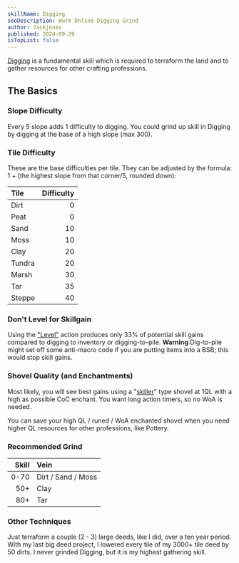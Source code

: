 ```yaml
---
skillName: Digging
seoDescription: Wurm Online Digging Grind
author: Jackjones
published: 2024-09-29
isTopList: false
---
```


[Digging](https://www.wurmpedia.com/index.php/Digging) is a fundamental skill which is required to terraform the land and to gather resources for other crafting professions.

## The Basics

### Slope **Difficulty**

Every 5 slope adds 1 difficulty to digging. You could grind up skill in Digging by digging at the base of a high slope (max 300).

### Tile Difficulty

These are the base difficulties per tile. They can be adjusted by the formula: 1 + (the highest slope from that corner/5, rounded down):

| Tile | Difficulty |
|:- | -:|
| Dirt | 0 |
| Peat | 0 |
| Sand | 10 |
| Moss | 10 |
| Clay | 20 |
| Tundra | 20 |
| Marsh | 30 |
| Tar | 35 |
| Steppe | 40 |


### Don't Level for Skillgain

Using the ["Level"](https://www.wurmpedia.com/index.php/Level) action produces only 33% of potential skill gains compared to digging to inventory or digging-to-pile. **Warning**:Dig-to-pile might set off some anti-macro code if you are putting items into a BSB; this would stop skill gains.

### Shovel Quality (and Enchantments)

Most likely, you will see best gains using a "[skiller](/skills/skillers)" type shovel at 1QL with a high as possible CoC enchant. You want long action timers, so no WoA is needed.

You can save your high QL / runed / WoA enchanted shovel when you need higher QL resources for other professions, like Pottery.

### Recommended Grind

| Skill | Vein |
|-:|:-|
| 0-70 | Dirt / Sand / Moss |
| 50+ | Clay |
| 80+ | Tar |

### Other Techniques

Just terraform a couple (2 - 3) large deeds, like I did, over a ten year period. With my last big deed project, I lowered every tile of my 3000+ tile deed by 50 dirts. I never grinded Digging, but it is my highest gathering skill.